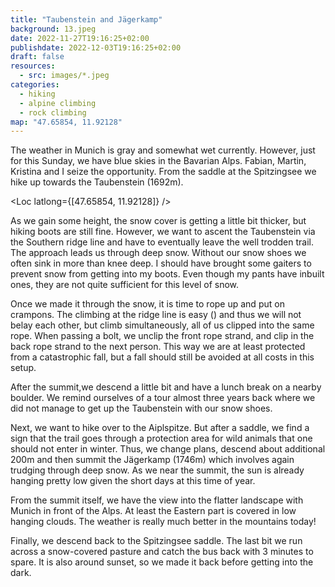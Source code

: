 ```yaml
---
title: "Taubenstein and Jägerkamp"
background: 13.jpeg
date: 2022-11-27T19:16:25+02:00
publishdate: 2022-12-03T19:16:25+02:00
draft: false
resources:
  - src: images/*.jpeg
categories:
  - hiking
  - alpine climbing
  - rock climbing
map: "47.65854, 11.92128"
---
```


The weather in Munich is gray and somewhat wet currently. However, just for this
Sunday, we have blue skies in the Bavarian Alps. Fabian, Martin, Kristina and
I seize the opportunity. From the saddle at the Spitzingsee we hike up towards
the Taubenstein (1692m).

<Loc latlong={[47.65854, 11.92128]} />

As we gain some height, the snow cover is getting a little bit thicker, but
hiking boots are still fine. However, we want to ascent the Taubenstein via the
Southern ridge line and have to eventually leave the well trodden trail. The
approach leads us through deep snow. Without our snow shoes we often sink in
more than knee deep. I should have brought some gaiters to prevent snow from
getting into my boots. Even though my pants have inbuilt ones, they are not
quite sufficient for this level of snow.

<Gallery>
  <Rimg src="3.jpeg" caption="A chapel on the way." />
  <Rimg src="6.jpeg" alt="View on the ascent." />
  <Rimg
    src="4.jpeg"
    caption="The Taubenstein and its Southern ridge line getting into sight."
  />
</Gallery>

Once we made it through the snow, it is time to rope up and put on crampons. The
climbing at the ridge line is easy (<Grade system="UIAA" value="3" />) and thus
we will not belay each other, but climb simultaneously, all of us clipped into
the same rope. When passing a bolt, we unclip the front rope strand, and
clip in the back rope strand to the next person. This way we are at least
protected from a catastrophic fall, but a fall should still be avoided at all
costs in this setup.

<Gallery large="true">
  <Rimg
    src="8.jpeg"
    alt="Climbing the Southern ridge line of the Taubenstein."
  />
  <Rimg
    src="10.jpeg"
    alt="Climbing the Southern ridge line of the Taubenstein."
  />
  <Rimg
    src="12.jpeg"
    alt="Climbing the Southern ridge line of the Taubenstein."
  />
</Gallery>

<Pano src="1.jpeg" alt="View from the Taubenstein." />

<Gallery>
  <Rimg src="13.jpeg" alt="View from the Taubenstein." />
  <Rimg src="14.jpeg" alt="View from the Taubenstein." />
</Gallery>

<Pano src="2.jpeg" alt="View from the Taubenstein." />

After the summit,we descend a little bit and have a lunch break on a nearby
boulder. We remind ourselves of <Link to="/posts/200111-rotwand/">a tour almost
three years back</Link> where we did not manage to get up the Taubenstein with
our snow shoes.

Next, we want to hike over to the Aiplspitze. But after a saddle, we find a sign
that the trail goes through a protection area for wild animals that one should
not enter in winter. Thus, we change plans, descend about additional 200m and
then summit the Jägerkamp (1746m) which involves again trudging through deep
snow. As we near the summit, the sun is already hanging pretty low given the
short days at this time of year.

<Rimg src="15.jpeg" alt="The sun hanging low above the mountains." />

From the summit itself, we have the view into the flatter landscape with Munich
in front of the Alps. At least the Eastern part is covered in low hanging
clouds. The weather is really much better in the mountains today!

<Pano src="3.jpeg" alt="View from the Jägerkamp." />

Finally, we descend back to the Spitzingsee saddle. The last bit we run across
a snow-covered pasture and catch the bus back with 3 minutes to spare. It is
also around sunset, so we made it back before getting into the dark.

<Gallery>
  <Rimg
    src="17.jpeg"
    alt="Descent with the sun setting behind the mountains."
  />
  <Rimg src="18.jpeg" alt="Snow covered rolling mountain." />
</Gallery>

<Rimg src="19.jpeg" caption="A descent with a para-glider must be fun too." />
